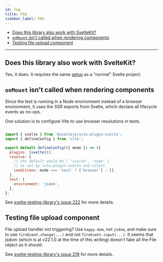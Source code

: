 ```yaml
---
id: faq
title: FAQ
sidebar_label: FAQ
---
```


- [Does this library also work with SvelteKit?](#does-this-library-also-work-with-sveltekit)
- [`onMount` isn't called when rendering components](#onmount-isnt-called-when-rendering-compoments)
- [Testing file upload component](#testing-file-upload-component)

---

## Does this library also work with SvelteKit?

Yes, it does. It requires the same [setup](setup.mdx) as a "normal" Svelte
project.

## `onMount` isn't called when rendering components

Since the test is running in a Node environment instead of a browser
environment, it uses the SSR exports from Svelte, which declare 
all lifecycle events as no-ops.

One solution is to configure Vite to use browser resolutions in tests. 

```js title="vite.config.js"

import { svelte } from '@sveltejs/vite-plugin-svelte';
import { defineConfig } from 'vite';

export default defineConfig(({ mode }) => ({
  plugins: [svelte()],
  resolve: {
    // the default would be [ 'svelte', 'node' ] 
    // as set by vite-plugin-svelte and vitest
    conditions: mode === 'test' ? ['browser'] : [],
  },
  test: {
    environment: 'jsdom',
  },
};

```

See
[svelte-testing-library's issue 222](https://github.com/testing-library/svelte-testing-library/issues/222)
for more details.

## Testing file upload component

File upload handler not triggering? Use `happy-dom`, not `jsdom`, and make sure
to use `fireEvent.change(...)` and not `fireEvent.input(...)`. It seems that
jsdom (which is at v22.1.0 at the time of this writing) doesn't fake all the
File object as it should.

See
[svelte-testing-library's issue 219](https://github.com/testing-library/svelte-testing-library/issues/219)
for more details.
